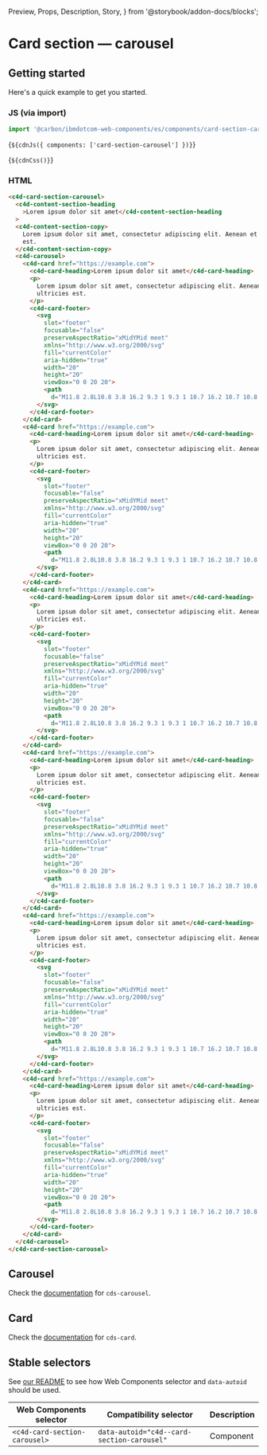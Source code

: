   Preview,
  Props,
  Description,
  Story,
} from '@storybook/addon-docs/blocks';

# Card section — carousel

## Getting started

Here's a quick example to get you started.

### JS (via import)

```javascript
import '@carbon/ibmdotcom-web-components/es/components/card-section-carousel/index.js';
```

<Markdown>{`${cdnJs({ components: ['card-section-carousel'] })}`}</Markdown>

<Markdown>{`${cdnCss()}`}</Markdown>

### HTML

```html
<c4d-card-section-carousel>
  <c4d-content-section-heading
    >Lorem ipsum dolor sit amet</c4d-content-section-heading
  >
  <c4d-content-section-copy>
    Lorem ipsum dolor sit amet, consectetur adipiscing elit. Aenean et ultricies
    est.
  </c4d-content-section-copy>
  <c4d-carousel>
    <c4d-card href="https://example.com">
      <c4d-card-heading>Lorem ipsum dolor sit amet</c4d-card-heading>
      <p>
        Lorem ipsum dolor sit amet, consectetur adipiscing elit. Aenean et
        ultricies est.
      </p>
      <c4d-card-footer>
        <svg
          slot="footer"
          focusable="false"
          preserveAspectRatio="xMidYMid meet"
          xmlns="http://www.w3.org/2000/svg"
          fill="currentColor"
          aria-hidden="true"
          width="20"
          height="20"
          viewBox="0 0 20 20">
          <path
            d="M11.8 2.8L10.8 3.8 16.2 9.3 1 9.3 1 10.7 16.2 10.7 10.8 16.2 11.8 17.2 19 10z"></path>
        </svg>
      </c4d-card-footer>
    </c4d-card>
    <c4d-card href="https://example.com">
      <c4d-card-heading>Lorem ipsum dolor sit amet</c4d-card-heading>
      <p>
        Lorem ipsum dolor sit amet, consectetur adipiscing elit. Aenean et
        ultricies est.
      </p>
      <c4d-card-footer>
        <svg
          slot="footer"
          focusable="false"
          preserveAspectRatio="xMidYMid meet"
          xmlns="http://www.w3.org/2000/svg"
          fill="currentColor"
          aria-hidden="true"
          width="20"
          height="20"
          viewBox="0 0 20 20">
          <path
            d="M11.8 2.8L10.8 3.8 16.2 9.3 1 9.3 1 10.7 16.2 10.7 10.8 16.2 11.8 17.2 19 10z"></path>
        </svg>
      </c4d-card-footer>
    </c4d-card>
    <c4d-card href="https://example.com">
      <c4d-card-heading>Lorem ipsum dolor sit amet</c4d-card-heading>
      <p>
        Lorem ipsum dolor sit amet, consectetur adipiscing elit. Aenean et
        ultricies est.
      </p>
      <c4d-card-footer>
        <svg
          slot="footer"
          focusable="false"
          preserveAspectRatio="xMidYMid meet"
          xmlns="http://www.w3.org/2000/svg"
          fill="currentColor"
          aria-hidden="true"
          width="20"
          height="20"
          viewBox="0 0 20 20">
          <path
            d="M11.8 2.8L10.8 3.8 16.2 9.3 1 9.3 1 10.7 16.2 10.7 10.8 16.2 11.8 17.2 19 10z"></path>
        </svg>
      </c4d-card-footer>
    </c4d-card>
    <c4d-card href="https://example.com">
      <c4d-card-heading>Lorem ipsum dolor sit amet</c4d-card-heading>
      <p>
        Lorem ipsum dolor sit amet, consectetur adipiscing elit. Aenean et
        ultricies est.
      </p>
      <c4d-card-footer>
        <svg
          slot="footer"
          focusable="false"
          preserveAspectRatio="xMidYMid meet"
          xmlns="http://www.w3.org/2000/svg"
          fill="currentColor"
          aria-hidden="true"
          width="20"
          height="20"
          viewBox="0 0 20 20">
          <path
            d="M11.8 2.8L10.8 3.8 16.2 9.3 1 9.3 1 10.7 16.2 10.7 10.8 16.2 11.8 17.2 19 10z"></path>
        </svg>
      </c4d-card-footer>
    </c4d-card>
    <c4d-card href="https://example.com">
      <c4d-card-heading>Lorem ipsum dolor sit amet</c4d-card-heading>
      <p>
        Lorem ipsum dolor sit amet, consectetur adipiscing elit. Aenean et
        ultricies est.
      </p>
      <c4d-card-footer>
        <svg
          slot="footer"
          focusable="false"
          preserveAspectRatio="xMidYMid meet"
          xmlns="http://www.w3.org/2000/svg"
          fill="currentColor"
          aria-hidden="true"
          width="20"
          height="20"
          viewBox="0 0 20 20">
          <path
            d="M11.8 2.8L10.8 3.8 16.2 9.3 1 9.3 1 10.7 16.2 10.7 10.8 16.2 11.8 17.2 19 10z"></path>
        </svg>
      </c4d-card-footer>
    </c4d-card>
    <c4d-card href="https://example.com">
      <c4d-card-heading>Lorem ipsum dolor sit amet</c4d-card-heading>
      <p>
        Lorem ipsum dolor sit amet, consectetur adipiscing elit. Aenean et
        ultricies est.
      </p>
      <c4d-card-footer>
        <svg
          slot="footer"
          focusable="false"
          preserveAspectRatio="xMidYMid meet"
          xmlns="http://www.w3.org/2000/svg"
          fill="currentColor"
          aria-hidden="true"
          width="20"
          height="20"
          viewBox="0 0 20 20">
          <path
            d="M11.8 2.8L10.8 3.8 16.2 9.3 1 9.3 1 10.7 16.2 10.7 10.8 16.2 11.8 17.2 19 10z"></path>
        </svg>
      </c4d-card-footer>
    </c4d-card>
  </c4d-carousel>
</c4d-card-section-carousel>
```

## Carousel

Check the
[documentation](https://github.com/carbon-design-system/carbon-for-ibm-dotcom/blob/main/packages/web-components/src/components/carousel/__stories__/README.stories.mdx)
for `cds-carousel`.

## Card

Check the
[documentation](https://github.com/carbon-design-system/carbon-for-ibm-dotcom/blob/main/packages/web-components/src/components/card/__stories__/README.stories.mdx)
for `cds-card`.

## Stable selectors

See
[our README](https://github.com/carbon-design-system/carbon-for-ibm-dotcom/tree/main/packages/web-components#stable-selectors-for-analytics-and-integratione2e-testing-in-web-components)
to see how Web Components selector and `data-autoid` should be used.

| Web Components selector       | Compatibility selector                     | Description |
| ----------------------------- | ------------------------------------------ | ----------- |
| `<c4d-card-section-carousel>` | `data-autoid="c4d--card-section-carousel"` | Component   |

<Description markdown={contributing} />
